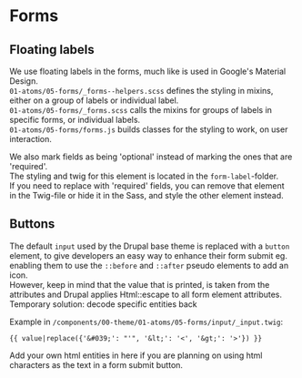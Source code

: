 
# Forms

## Floating labels

We use floating labels in the forms, much like is used in Google's Material Design.<br />
`01-atoms/05-forms/_forms--helpers.scss` defines the styling in mixins, either on a group of labels or individual label.<br />
`01-atoms/05-forms/_forms.scss` calls the mixins for groups of labels in specific forms, or individual labels.<br />
`01-atoms/05-forms/forms.js` builds classes for the styling to work, on user interaction.<br />

We also mark fields as being 'optional' instead of marking the ones that are 'required'. <br />
The styling and twig for this element is located in the `form-label`-folder. <br />
If you need to replace with 'required' fields, you can remove that element <br />
in the Twig-file or hide it in the Sass, and style the other element instead.

## Buttons

The default `input` used by the Drupal base theme is replaced with a `button` element, to give developers an easy way to enhance their form submit eg. enabling them to use the `::before` and `::after` pseudo elements to add an icon.  
However, keep in mind that the value that is printed, is taken from the attributes and Drupal applies Html::escape to all form element attributes.  
Temporary solution: decode specific entities back  

Example in  `/components/00-theme/01-atoms/05-forms/input/_input.twig`:
```
{{ value|replace({'&#039;': "'", '&lt;': '<', '&gt;': '>'}) }}
```

Add your own html entities in here if you are planning on using html characters as the text in a form submit button.